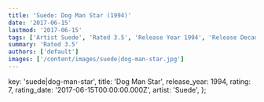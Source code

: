 ```yaml
---
title: 'Suede: Dog Man Star (1994)'
date: '2017-06-15'
lastmod: '2017-06-15'
tags: ['Artist Suede', 'Rated 3.5', 'Release Year 1994', 'Release Decade 1990']
summary: 'Rated 3.5'
authors: ['default']
images: ['/content/images/suede|dog-man-star.jpg']
---
```


  key: 'suede|dog-man-star',
  title: 'Dog Man Star',
  release_year: 1994,
  rating: 7,
  rating_date: '2017-06-15T00:00:00.000Z',
  artist: 'Suede',
};

<MusicRating data={data} />
